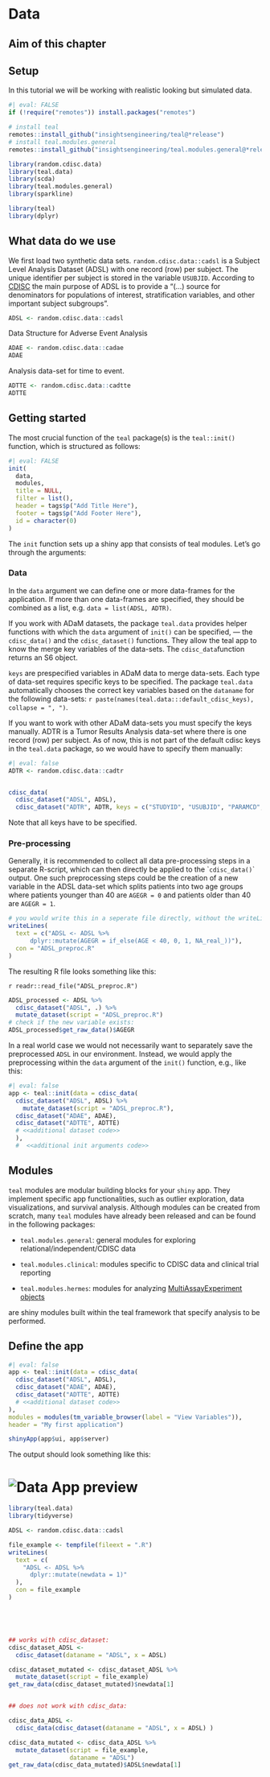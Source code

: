 # Data

## Aim of this chapter

## Setup

In this tutorial we will be working with realistic looking but simulated data.

```r
#| eval: FALSE
if (!require("remotes")) install.packages("remotes")

# install teal
remotes::install_github("insightsengineering/teal@*release")
# install teal.modules.general
remotes::install_github("insightsengineering/teal.modules.general@*release")

```

```r
library(random.cdisc.data)
library(teal.data)
library(scda)
library(teal.modules.general)
library(sparkline)
```

```r
library(teal)
library(dplyr)


```

## What data do we use

We first load two synthetic data sets. `random.cdisc.data::cadsl` is a Subject Level Analysis Dataset (ADSL) with one record (row) per subject. The unique identifier per subject is stored in the variable `USUBJID`. According to [CDISC](https://www.cdisc.org/education/course/subject-level-analysis-dataset-adsl) the main purpose of ADSL is to provide a "(...) source for denominators for populations of interest, stratification variables, and other important subject subgroups".

```r
ADSL <- random.cdisc.data::cadsl
```

Data Structure for Adverse Event Analysis

```r
ADAE <- random.cdisc.data::cadae
ADAE
```

Analysis data-set for time to event.

```r
ADTTE <- random.cdisc.data::cadtte
ADTTE
```

## Getting started

The most crucial function of the `teal` package(s) is the `teal::init()` function, which is structured as follows:

```r
#| eval: FALSE
init(
  data,
  modules,
  title = NULL,
  filter = list(),
  header = tags$p("Add Title Here"),
  footer = tags$p("Add Footer Here"),
  id = character(0)
)
```

The `init` function sets up a shiny app that consists of teal modules. Let's go through the arguments:

### Data

In the `data` argument we can define one or more data-frames for the application. If more than one data-frames are specified, they should be combined as a list, e.g. `data = list(ADSL, ADTR)`.

If you work with ADaM datasets, the package `teal.data` provides helper functions with which the `data` argument of `init()` can be specified, --- the `cdisc_data()` and the `cdisc_dataset()` functions. They allow the teal app to know the merge key variables of the data-sets. The `cdisc_data`function returns an S6 object.

::: {#note:key .callout-note appearance="simple"}
`keys` are prespecified variables in ADaM data to merge data-sets. Each type of data-set requires specific keys to be specified. The package `teal.data` automatically chooses the correct key variables based on the `dataname` for the following data-sets: `r paste(names(teal.data:::default_cdisc_keys), collapse = ", ")`.

If you want to work with other ADaM data-sets you must specify the keys manually. ADTR is a Tumor Results Analysis data-set where there is one record (row) per subject. As of now, this is not part of the default cdisc keys in the `teal.data` package, so we would have to specify them manually:

```r
#| eval: false
ADTR <- random.cdisc.data::cadtr


cdisc_data(
  cdisc_dataset("ADSL", ADSL),
  cdisc_dataset("ADTR", ADTR, keys = c("STUDYID", "USUBJID", "PARAMCD", "AVISIT")))
```

Note that all keys have to be specified.
:::

### Pre-processing

Generally, it is recommended to collect all data pre-processing steps in a separate R-script, which can then directly be applied to the \``cdisc_data()`\` output. One such preprocessing steps could be the creation of a new variable in the ADSL data-set which splits patients into two age groups where patients younger than 40 are `AGEGR = 0` and patients older than 40 are `AGEGR = 1`.

```r
# you would write this in a seperate file directly, without the writeLines command.
writeLines(
  text = c("ADSL <- ADSL %>%
      dplyr::mutate(AGEGR = if_else(AGE < 40, 0, 1, NA_real_))"),
  con = "ADSL_preproc.R"
)
```

The resulting R file looks something like this:

`r readr::read_file("ADSL_preproc.R")`

```r
ADSL_processed <- ADSL %>% 
  cdisc_dataset("ADSL", .) %>% 
  mutate_dataset(script = "ADSL_preproc.R")
# check if the new variable exists:
ADSL_processed$get_raw_data()$AGEGR
```

In a real world case we would not necessarily want to separately save the preprocessed `ADSL` in our environment. Instead, we would apply the preprocessing within the `data` argument of the `init()` function, e.g., like this:

```r
#| eval: false
app <- teal::init(data = cdisc_data(
  cdisc_dataset("ADSL", ADSL) %>% 
    mutate_dataset(script = "ADSL_preproc.R"),
  cdisc_dataset("ADAE", ADAE),
  cdisc_dataset("ADTTE", ADTTE)
  # <<additional dataset code>> 
  ),
  #  <<additional init arguments code>>
```

## Modules

`teal` modules are modular building blocks for your `shiny` app. They implement specific app functionalities, such as outlier exploration, data visualizations, and survival analysis. Although modules can be created from scratch, many `teal` modules have already been released and can be found in the following packages:

-   `teal.modules.general`: general modules for exploring relational/independent/CDISC data

-   `teal.modules.clinical`: modules specific to CDISC data and clinical trial reporting

-   `teal.modules.hermes`: modules for analyzing [MultiAssayExperiment objects](https://bioconductor.org/packages/release/bioc/html/MultiAssayExperiment.html)

are shiny modules built within the teal framework that specify analysis to be performed.

## Define the app

```r
#| eval: false
app <- teal::init(data = cdisc_data(
  cdisc_dataset("ADSL", ADSL),
  cdisc_dataset("ADAE", ADAE),
  cdisc_dataset("ADTTE", ADTTE)
  # <<additional dataset code>>
),
modules = modules(tm_variable_browser(label = "View Variables")),
header = "My first application")

shinyApp(app$ui, app$server)
```

The output should look something like this:

# ![Data App preview](figures_images/app_data_1.png){fig-alt="Our first app should look like this"}

```r
library(teal.data)
library(tidyverse)

ADSL <- random.cdisc.data::cadsl

file_example <- tempfile(fileext = ".R")
writeLines(
  text = c(
    "ADSL <- ADSL %>%
      dplyr::mutate(newdata = 1)"
  ),
  con = file_example
)





## works with cdisc_dataset:
cdisc_dataset_ADSL <-
  cdisc_dataset(dataname = "ADSL", x = ADSL) 

cdisc_dataset_mutated <- cdisc_dataset_ADSL %>% 
  mutate_dataset(script = file_example)
get_raw_data(cdisc_dataset_mutated)$newdata[1]


## does not work with cdisc_data:

cdisc_data_ADSL <-
  cdisc_data(cdisc_dataset(dataname = "ADSL", x = ADSL) )

cdisc_data_mutated <- cdisc_data_ADSL %>% 
  mutate_dataset(script = file_example,
                 dataname = "ADSL")
get_raw_data(cdisc_data_mutated)$ADSL$newdata[1]

```
